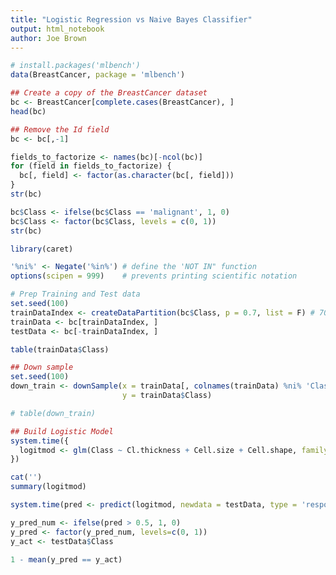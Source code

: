 ```yaml
---
title: "Logistic Regression vs Naive Bayes Classifier"
output: html_notebook
author: Joe Brown
---
```


```r
# install.packages('mlbench')
data(BreastCancer, package = 'mlbench')

## Create a copy of the BreastCancer dataset
bc <- BreastCancer[complete.cases(BreastCancer), ]
head(bc)
```

```r
## Remove the Id field
bc <- bc[,-1]

fields_to_factorize <- names(bc)[-ncol(bc)]
for (field in fields_to_factorize) {
  bc[, field] <- factor(as.character(bc[, field]))
}
str(bc)
```

```r
bc$Class <- ifelse(bc$Class == 'malignant', 1, 0)
bc$Class <- factor(bc$Class, levels = c(0, 1))
str(bc)
```

```r
library(caret)

'%ni%' <- Negate('%in%') # define the 'NOT IN" function
options(scipen = 999)    # prevents printing scientific notation

# Prep Training and Test data
set.seed(100)
trainDataIndex <- createDataPartition(bc$Class, p = 0.7, list = F) # 70% training data
trainData <- bc[trainDataIndex, ]
testData <- bc[-trainDataIndex, ]
```

```r
table(trainData$Class)
```


```r
## Down sample
set.seed(100)
down_train <- downSample(x = trainData[, colnames(trainData) %ni% 'Class'],
                         y = trainData$Class)

# table(down_train)
```


```r
## Build Logistic Model
system.time({
  logitmod <- glm(Class ~ Cl.thickness + Cell.size + Cell.shape, family = 'binomial', data = down_train)
})

cat('')
summary(logitmod)
```


```r
system.time(pred <- predict(logitmod, newdata = testData, type = 'response'))
```

```r
y_pred_num <- ifelse(pred > 0.5, 1, 0)
y_pred <- factor(y_pred_num, levels=c(0, 1))
y_act <- testData$Class
```

```r
1 - mean(y_pred == y_act)
```


